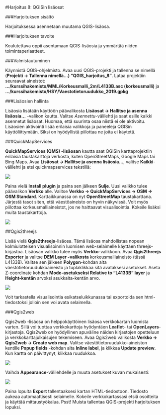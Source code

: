 #Harjoitus 8: QGISin lisäosat

###Harjoituksen sisältö

Harjoituksessa asennetaan muutama QGIS-lisäosa.

###Harjoituksen tavoite

Koulutettava oppii asentamaan QGIS-lisäosia ja ymmärtää niiden toimintaperiaatteet.


###Valmistautuminen

Käynnistä QGIS-ohjelmisto. Avaa uusi QGIS-projekti ja tallenna se nimellä  (**Projekti → Tallenna nimellä…) “QGIS_harjoitus_8”**.
Lataa projektiin seuraavat aineistot:
**.../kurssihakemisto/MML/Korkeusmalli_2m/L4133B.asc (korkeusmalli)** ja
**.../kurssihakemisto/HSY/Vaestotietoruudukko_2019.gpkg**

###Lisäosien hallinta

Lisäosia  lisätään käyttöön päävalikosta **Lisäosat → Hallitse ja asenna lisäosia…** -valikon kautta.
Valitse *Asennettu*-välilehti ja saat esille kaikki asennetut lisäosat. Huomaa, että suurinta osaa niistä ei ole aktivoitu. Lisäosien aktivointi lisää erilaisia valikkoja ja paneeleja QGISin käyttöliittymään. Siksi on hyödyllistä piilottaa ne joita ei käytetä.

###QuickMapServices

**QuickMapServices (QMS) -lisäosan** kautta saat QGISin karttaprojektiin erilaisia taustakarttoja verkosta, kuten OpenStreetMaps, Google Maps tai Bing Maps.
Avaa **Lisäosat → Hallitse ja asenna lisäosia…**, valitse **Kaikki**-välilehti ja etsi quickmapservices tekstillä:

![](img/harjoitus_8/image5.png)

Paina vielä **Install plugin** ja paina sen jälkeen **Sulje**.
Uusi valikko tulee päävalikon **Verkko** alle. Valitse **Verkko → QuickMapServices → OSM → OSM Standard**. Karttaikkunassa on nyt **OpenStreetMap** taustakarttana. Järjestä tasot siten, että väestöaineisto on hyvin näkyvissä. Voit myös piilottaa korkeusmalliaineistot, jos ne haittaavat visualisointia. Kokeile lisäksi muita taustakarttoja.

![](img/harjoitus_8/image4.png)

##Qgis2threejs

Lisää vielä **Qgis2threejs**-lisäosa. Tämä lisäosa mahdollistaa nopean kolmiulotteisen visualisoinnin luomisen web-selaimelle käyttäen threejs-kirjastoa. Lisäosan valikko tulee myös **Verkko**-valikkoon. Avaa **Qgis2threejs Exporter** ja valitse **DEM Layer -valikosta** korkeusmalliaineisto (tässä L4133B). Valitse sen jälkeen **Polygon**-kohdan alta väestötietoruudukkoaineisto ja tuplaklikkaa sitä avataksesi asetukset. Aseta Z-coordinate kohdan **Mode-asetukseksi Relative to “L4133B” layer** ja **Height-kentän** arvoksi asukkaita-kentän arvo.

![](img/harjoitus_8/image1.png)

Voit tarkastella visualisointia esikatseluikkunassa tai exportoida sen html-tiedostoksi jolloin sen voi avata selaimella.

###Qgis2web

Qgis2web -lisäosa on helppokäyttöinen lisäosa verkkokartan luomista varten. Sillä voi tuottaa verkkokarttoja hyödyntäen **Leaflet**- tai **OpenLayers**-kirjastoja. Qgis2web on hyödyllinen apuväline näiden kirjastojen opetteluun ja verkkokarttajulkaisujen tekemiseen.
Avaa Qgis2web valikosta **Verkko → Qgis2web → Create web map**. Valitse väestötietoruudukko-aineiston kentille **Popup fields** -kohdan alta **Inline label**, ja klikkaa **Update preview**. Kun kartta on päivittynyt, klikkaa ruudukkoa.

![](img/harjoitus_8/image2.png)

Vaihda **Appearance**-välilehdelle ja muuta asetukset kuvan mukaisesti:

![](img/harjoitus_8/image6.png)

Paina lopulta **Export** tallentaaksesi kartan HTML-tiedostoon. Tiedosto aukeaa automaattisesti selaimelle. Kokeile verkkokartassasi etsiä osoitteita ja käyttää mittaustyökalua.
Psst! Muista tallentaa QGIS-projekti harjoituksen lopuksi.


